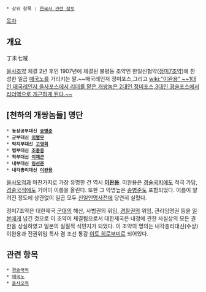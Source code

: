  * 상위 항목 : [[한국사 관련 정보]]

[[목차]]
== 개요 ==
丁未七賊

[[을사조약]] 체결 2년 후인 1907년에 체결된 불평등 조약인 한일신협약([[정미7조약]])에 찬성한 일곱 [[매국노]]를 가리키는 말.~~매국레인저 정미포스,그리고 [[wiki:"이완용" ~~1대인 매국레인저 을사포스에서 리더를 맡은 개쌍놈은 2대인 정미포스,3대인 경술포스에서 리더역으로 개근하게 된다.~~]]

== [천하의 개쌍놈들] 명단 ==
 * '''농상공부대신 [[송병준]]'''
 * '''군부대신 [[이병무]]'''
 * '''탁지부대신 [[고영희]]'''
 * '''법부대신 [[조중응]]'''
 * '''학부대신 [[이재곤]]'''
 * '''내부대신 [[임선준]]'''
 * '''내각총리대신 [[이완용]]'''

[[을사오적]]과 마찬가지로 가장 유명한 건 역시 '''[[이완용]]'''. 이완용은 [[경술국치]]에도 적극 가담, [[경술국적]]에도 기어이 이름을 올린다. 또한 그 악명높은 [[송병준]]도 포함되었다. 이름이 알려진 정도에 상관없이 일곱 모두 [[친일인명사전]]에 당연히 실렸다.

정미7조약은 대한제국 [[군대]]의 해산, 사법권의 위임, [[경찰]]권의 위임, 관리임명권 등을 [[일본]]에게 넘긴 것으로 이 조약이 체결됨으로서 대한제국은 내정에 관한 사실상의 모든 권한을 상실하였고 일본의 실질적 식민지가 되었다. 이 조약의 명의는 내각총리대신(수상) 이완용과 전권위임 특사 겸 조선 통감 [[이토 히로부미]]로 되어있다.

== 관련 항목 ==
 * [[경술국적]]
 * [[매국노]]
 * [[을사오적]]
